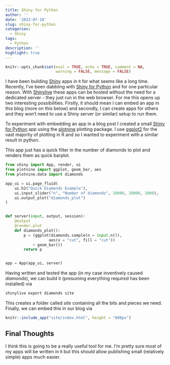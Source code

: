 ```yaml
---
title: Shiny for Python
author: ''
date: '2023-07-18'
slug: shiny-for-python
categories:
  - Shiny
tags:
  - Python
description: ''
highlight: true
---
```


```r
knitr::opts_chunk$set(eval = TRUE, echo = TRUE, comment = NA, 
                      warning = FALSE, message = FALSE)
```

I have been building [Shiny](https://shiny.posit.co/) apps in `R` for what seems like a long time. Recently, I've been dabbling with [Shiny for Python](https://shiny.posit.co/py/) and for one particular reason. With [Shinylive](https://shiny.posit.co/py/docs/shinylive.html) these apps can be hosted without the need for a dedicated server - they just run in the web browser. For me this opens up two interesting possibilities. Firstly, it should mean I can embed an app in this blog (more on this below) and secondly, I can create apps for others and they won't need to use a Shiny server (or similar) setup to run them. 

To experiment with embedding an app in a blog post I created a small [Shiny for Python](https://shiny.posit.co/py/) app using the [plotnine](https://plotnine.readthedocs.io/en/v0.12.3/) plotting package. I use [ggplot2](https://ggplot2.tidyverse.org/) for the vast majority of plotting in R and so I wanted to experiment with a similar result in python. 

This app just has a quick filter in the number of diamonds to plot and renders them as quick barplot. 

```python
from shiny import App, render, ui
from plotnine import ggplot, geom_bar, aes
from plotnine.data import diamonds

app_ui = ui.page_fluid(
    ui.h2("Quick Diamonds Example"),
    ui.input_slider("n", "Number of diamonds", 10000, 20000, 1000),
    ui.output_plot("diamonds_plot")
)


def server(input, output, session):
    @output
    @render.plot
    def diamonds_plot():
        p = (ggplot(diamonds.sample(n = input.n()),
                   aes(x = "cut", fill = "cut")) 
            + geom_bar())
        return p


app = App(app_ui, server)
```

Having written and tested the app (in my case inventively caused *diamonds*), we can build it (presuming everything required has been installed) via

```python
shinylive export diamonds site
```

This creates a folder called *site* containing all the bits and pieces we need. Finally, we can embed this in our blog via

```r
knitr::include_app("site/index.html", height = "600px")
```

## Final Thoughts

I think this is going to be a really useful tool for me. I'm pretty sure most of my apps will be written in `R` but this should allow publishing small (relatively simple) apps much easier. 


